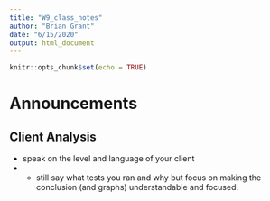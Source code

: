 ```yaml
---
title: "W9_class_notes"
author: "Brian Grant"
date: "6/15/2020"
output: html_document
---
```


```r
knitr::opts_chunk$set(echo = TRUE)
```

# Announcements

## Client Analysis
- speak on the level and language of your client
- - still say what tests you ran and why but focus on making the conclusion (and graphs) understandable and focused.
